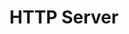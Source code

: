---
id: "node_tf_easy_006"
questionType: "TRUE_FALSE"
title: "HTTP Server"
statement: "http.createServer() is used to create an HTTP server in Node.js."
difficulty: "EASY"
category: "Node.js"
correctAnswer: true
explanation: "http.createServer() sets up a basic HTTP server."
---